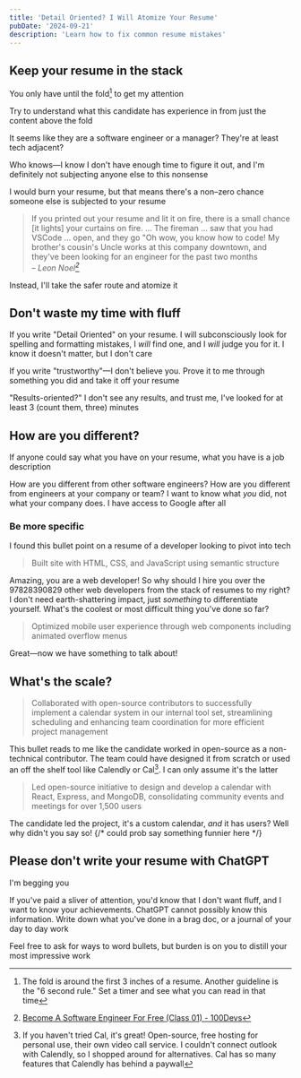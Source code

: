```yaml
---
title: 'Detail Oriented? I Will Atomize Your Resume'
pubDate: '2024-09-21'
description: 'Learn how to fix common resume mistakes'
---
```



## Keep your resume in the stack

You only have until the fold[^1] to get my attention

[^1]: The fold is around the first 3 inches of a resume. Another guideline is the "6 second rule." Set a timer and see what you can read in that time

Try to understand what this candidate has experience in from just the content above the fold

<FakeResume />

It seems like they are a software engineer or a manager? They're at least tech adjacent?

Who knows—I know I don't have enough time to figure it out, and I'm definitely not subjecting anyone else to this nonsense

I would burn your resume, but that means there's a non–zero chance someone else is subjected to your resume

> If you printed out your resume and lit it on fire, there is a small chance [it lights] your curtains on fire. ... The fireman ... saw that you had VSCode ... open, and they go "Oh wow, you know how to code! My brother's cousin's Uncle works at this company downtown, and they've been looking for an engineer for the past two months <br/>
> – <cite>Leon Noel[^2]</cite>

[^2]: [Become A Software Engineer For Free (Class 01) - 100Devs](https://youtu.be/o3IIobN4xR0?si=uXZ1BO3wiQMPa7th&t=2780)

Instead, I'll take the safer route and atomize it

## Don't waste my time with fluff

If you write "Detail Oriented" on your resume. I will subconsciously look for spelling and formatting mistakes, I _will_ find one, and I _will_ judge you for it. I know it doesn't matter, but I don't care

If you write "trustworthy"—I don't believe you. Prove it to me through something you did and take it off your resume

"Results-oriented?" I don't see any results, and trust me, I've looked for at least 3 (count them, three) minutes

## How are you different?

If anyone could say what you have on your resume, what you have is a job description

How are you different from other software engineers? How are you different from engineers at your company or team? I want to know what _you_ did, not what your company does. I have access to Google after all

### Be more specific

I found this bullet point on a resume of a developer looking to pivot into tech

> Built site with HTML, CSS, and JavaScript using semantic structure

Amazing, you are a web developer! So why should I hire you over the 97828390829 other web developers from the stack of resumes to my right? I don't need earth-shattering impact, just _something_ to differentiate yourself. What's the coolest or most difficult thing you've done so far?

> Optimized mobile user experience through web components including animated overflow menus

Great—now we have something to talk about!

## What's the scale?

> Collaborated with open-source contributors to successfully implement a calendar system in our internal tool set, streamlining scheduling and enhancing team coordination for more efficient project management

This bullet reads to me like the candidate worked in open-source as a non-technical contributor. The team could have designed it from scratch or used an off the shelf tool like Calendly or Cal[^3]. I can only assume it's the latter

[^3]: If you haven't tried Cal, it's great! Open-source, free hosting for personal use, their own video call service. I couldn't connect outlook with Calendly, so I shopped around for alternatives. Cal has so many features that Calendly has behind a paywall

> Led open-source initiative to design and develop a calendar with React, Express, and MongoDB, consolidating community events and meetings for over 1,500 users

The candidate led the project, it's a custom calendar, _and_ it has users? Well why didn't you say so!
{/* could prob say something funnier here */}

## Please don't write your resume with ChatGPT

I'm begging you

If you've paid a sliver of attention, you'd know that I don't want fluff, and I want to know your achievements. ChatGPT cannot possibly know this information. Write down what you've done in a brag doc, or a journal of your day to day work

Feel free to ask for ways to word bullets, but burden is on you to distill your most impressive work

